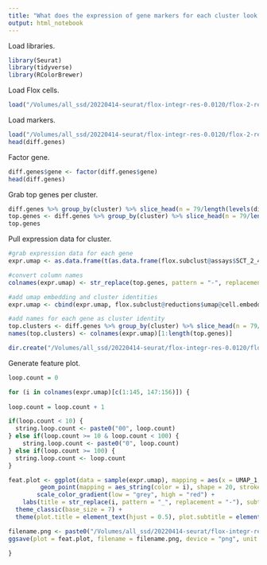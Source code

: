 ```yaml
---
title: "What does the expression of gene markers for each cluster look like?"
output: html_notebook
---
```


Load libraries.
```r
library(Seurat)
library(tidyverse)
library(RColorBrewer)
```

Load Flox cells.
```r
load("/Volumes/all_ssd/20220414-seurat/flox-integr-res-0.0120/flox-2-res-0.081/flox-2.4-neighbors.Robj")
```

Load markers.
```r
load("/Volumes/all_ssd/20220414-seurat/flox-integr-res-0.0120/flox-2-res-0.081/flox-2.4-res-0.082/diff-genes-flox-2.4-res-0.082.Robj")
head(diff.genes)
```

Factor gene.
```r
diff.genes$gene <- factor(diff.genes$gene)
head(diff.genes)
```

Grab top genes per cluster. 
```r
diff.genes %>% group_by(cluster) %>% slice_head(n = 79/length(levels(diff.genes$cluster))*2)
top.genes <- diff.genes %>% group_by(cluster) %>% slice_head(n = 79/length(levels(diff.genes$cluster))*2) %>% pull(gene)
top.genes
```

Pull expression data for cluster.
```r
#grab expression data for each gene
expr.umap <- as.data.frame(t(as.data.frame(flox.subclust@assays$SCT_2_4@data[top.genes,])))

#convert column names
colnames(expr.umap) <- str_replace(top.genes, pattern = "-", replacement = "_")

#add umap embedding and cluster identities
expr.umap <- cbind(expr.umap, flox.subclust@reductions$umap@cell.embeddings)

#add names for each gene as cluster identity
top.clusters <- diff.genes %>% group_by(cluster) %>% slice_head(n = 79/length(levels(diff.genes$cluster))*2) %>% pull(cluster)
names(top.clusters) <- colnames(expr.umap)[1:length(top.genes)]

dir.create("/Volumes/all_ssd/20220414-seurat/flox-integr-res-0.0120/flox-2-res-0.081/flox-2.4-res-0.082/feat-plot-flox-2.4-res-0.082")
```

Generate feature plot.
```r
loop.count = 0

for (i in colnames(expr.umap)[c(1:145, 147:156)]) {
  
loop.count = loop.count + 1

if(loop.count < 10) {
  string.loop.count <- paste0("00", loop.count)
} else if(loop.count >= 10 & loop.count < 100) {
    string.loop.count <- paste0("0", loop.count)
} else if(loop.count >= 100) {
  string.loop.count <- loop.count
}

feat.plot <- ggplot(data = sample(expr.umap), mapping = aes(x = UMAP_1, y = UMAP_2)) +
         geom_point(mapping = aes_string(color = i), shape = 20, stroke = 0, size = 0.5) +
        scale_color_gradient(low = "grey", high = "red") +
    labs(title = str_replace(i, pattern = "_", replacement = "-"), subtitle = "Cluster 2.4, Nipbl Flox/+", x = "UMAP 1", y = "UMAP 2", color = "Norm\nUMI") +
  theme_classic(base_size = 7) +
  theme(plot.title = element_text(hjust = 0.5), plot.subtitle = element_text(hjust = 0.5), axis.line = element_blank(), axis.ticks = element_blank(), axis.text = element_blank(), legend.key.size = unit(7, "pt"))

filename.png <- paste0("/Volumes/all_ssd/20220414-seurat/flox-integr-res-0.0120/flox-2-res-0.081/flox-2.4-res-0.082/feat-plot-flox-2.4-res-0.082/", top.clusters[i], "-", string.loop.count, "-", str_replace(i, pattern = "_", replacement = "-"), "-feat-plot-flox-2.4-res-0.082.png")
ggsave(plot = feat.plot, filename = filename.png, device = "png", unit = "in", width = 3.5, height = 2.25)

}
```
